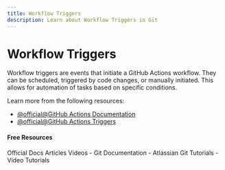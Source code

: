 ```yaml
---
title: Workflow Triggers
description: Learn about Workflow Triggers in Git
---
```


# Workflow Triggers

Workflow triggers are events that initiate a GitHub Actions workflow. They can be scheduled, triggered by code changes, or manually initiated. This allows for automation of tasks based on specific conditions.

Learn more from the following resources:

- [@official@GitHub Actions Documentation](https://docs.github.com/en/actions)
- [@official@GitHub Actions Triggers](https://docs.github.com/en/actions/reference/events-that-trigger-workflows)

#### Free Resources

<Tabs defaultValue="official">
<TabsList>
<TabsTrigger value="official">Official Docs</TabsTrigger>
<TabsTrigger value="article">Articles</TabsTrigger>
<TabsTrigger value="video">Videos</TabsTrigger>
</TabsList>

<TabsContent value="official">
- <Link href="https://git-scm.com/docs">Git Documentation</Link>
</TabsContent>
<TabsContent value="article">
- <Link href="https://www.atlassian.com/git/tutorials">Atlassian Git Tutorials</Link>
</TabsContent>
<TabsContent value="video">
- <Link href="https://www.youtube.com/results?search_query=git+workflow-triggers+tutorial">Video Tutorials</Link>
</TabsContent>
</Tabs>

<Outlet path="5-github/actions/workflow-triggers" />
